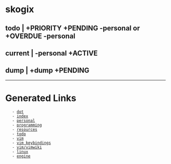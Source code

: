 = skogix =
== todo | +PRIORITY +PENDING -personal or +OVERDUE -personal ==
== current | -personal +ACTIVE ==
== dump | +dump +PENDING ==
----

= Generated Links =
    - [[dot]]
    - [[index]]
    - [[personal]]
    - [[programming]]
    - [[resources]]
    - [[todo]]
    - [[vim]]
    - [[vim/keybindings|vim keybindings]]
    - [[vim/vimwiki]]
    - [[linux]]
    - [[engine]]

